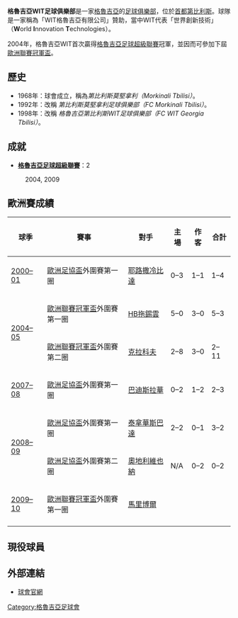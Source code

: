{{noteta
|G1=uefa
|T=zh-hans:格鲁吉亚WIT足球俱乐部;zh-hk:WIT格魯吉亞足球會;zh-tw:格魯吉亞WIT足球俱樂部;
|1=zh-hans:格鲁吉亚WIT足球俱乐部;zh-hk:WIT格魯吉亞足球會;zh-tw:格魯吉亞WIT足球俱樂部;
|2=zh-hans:格鲁吉亚WIT;zh-hk:WIT格魯吉亞;zh-tw:格魯吉亞WIT;
}}
{{Football club infobox
| clubname   = WIT格魯吉亞
| image      = [[File:Georgia_Tbilisi.png|220px]]
| fullname   = Football Club WIT Georgia<br /> 格魯吉亞WIT足球俱樂部
| nickname   = 
| founded    = 1968年
| ground     = {{tsl|en|Shevardeni Stadium||舒華丹尼球場}}<br />[[第比利斯|第比利斯]]
| capacity   = 4,000
| chairman   = Guram Rukhadze
| manager    = Nestor Mumladze
| league     = [[格魯吉亞足球甲級聯賽|格魯吉亞足球甲級聯賽]]
| season     = 2019
| position   = 格魯超，第 10 位（降班）
| pattern_la1=|pattern_b1=|pattern_ra1=
| leftarm1=008000|body1=008000|rightarm1=008000|shorts1=000000|socks1=008000
}}
'''格魯吉亞WIT足球俱樂部'''是一家[[格魯吉亞|格魯吉亞]]的[[足球俱樂部|足球俱樂部]]，位於[[首都|首都]][[第比利斯|第比利斯]]。球隊是一家稱為「WIT格魯吉亞有限公司」贊助，當中WIT代表「世界創新技術」（'''W'''orld '''I'''nnovation '''T'''echnologies）。

2004年，格魯吉亞WIT首次贏得[[格魯吉亞足球超級聯賽|格魯吉亞足球超級聯賽]]冠軍，並因而可參加下屆[[歐洲聯賽冠軍盃|歐洲聯賽冠軍盃]]。

== 歷史 ==
* 1968年：球會成立，稱為''第比利斯莫堅拿利（Morkinali Tbilisi）''。
* 1992年：改稱 ''第比利斯莫堅拿利足球俱樂部（FC Morkinali Tbilisi）''。
* 1998年：改稱 ''格魯吉亞第比利斯WIT足球俱樂部（FC WIT Georgia Tbilisi）''。

== 成就 ==
* '''[[格魯吉亞足球超級聯賽|格魯吉亞足球超級聯賽]]'''：2
: 2004, 2009

== 歐洲賽成績 ==
{| class="wikitable"
|-
! 球季
! 賽事
! 對手
! 主場
! 作客
! 合計
|-
| [[2000–01年歐洲足協盃|2000–01]]
| [[歐洲足協盃|歐洲足協盃]]外圍賽第一圈
| {{flagicon|ISR}} [[耶路撒冷比達足球會|耶路撒冷比達]]
| 0–3 
| 1–1     
| 1–4
|-
| rowspan=2 | [[2004–05年歐洲冠軍聯賽|2004–05]]
| [[歐洲聯賽冠軍盃|歐洲聯賽冠軍盃]]外圍賽第一圈
| {{flagicon|FRO}} [[HB托爾斯港|HB拖錫雲]]
| 5–0        
| 3–0
| 5–3
|-
| [[歐洲聯賽冠軍盃|歐洲聯賽冠軍盃]]外圍賽第二圈
| {{flagicon|POL}} [[維斯瓦克拉科夫足球俱樂部|克拉科夫]]
| 2–8
| 3–0
| 2–11      
|-
| [[2007–08年歐洲足協盃|2007–08]]
| [[歐洲足協盃|歐洲足協盃]]外圍賽第一圈
| {{flagicon|SVK}} [[帕沙卡學院足球會|巴迪斯拉華]]
| 0–2 
| 1–2
| 2–3     
|-
| rowspan=2 | [[2008–09年歐洲足協盃|2008–09]]
| [[歐洲足協盃|歐洲足協盃]]外圍賽第一圈
| {{flagicon|SVK}} [[特尔纳瓦斯巴达克足球俱乐部|泰拿華斯巴達]]
| 2–2
| 0–1
| 3–2      
|-
| [[歐洲足協盃|歐洲足協盃]]外圍賽第二圈
| {{flagicon|AUT}} [[奧地利維也納足球俱樂部|奧地利維也納]]
| N/A
| 0–2
| 0–2
|-
| [[2009–10年歐洲冠軍聯賽|2009–10]]
| [[歐洲聯賽冠軍盃|歐洲聯賽冠軍盃]]外圍賽第一圈
| {{flagicon|SVN}} [[馬里博爾足球俱樂部|馬里博爾]]
|
|
|
|-
|}

== 現役球員 ==
{{Fs start}}
{{Fs player|no=1 |nat=GEO|pos=GK|name=[[比迪亞舒維尼|比迪亞舒維尼]]}}
{{Fs player|no=3 |nat=GEO|pos=DF|name=[[盧美亞|盧美亞]]}}
{{Fs player|no=4 |nat=GEO|pos=DF|name=[[卡拉迪斯|卡拉迪斯]]}}
{{Fs player|no=5|nat=GEO|pos=FW|name=[[利柏爾迪亞|利柏爾迪亞]]}}
{{Fs player|no=6 |nat=GEO|pos=MF|name=[[維沙迪斯|維沙迪斯]]}}
{{Fs player|no=7 |nat=GEO|pos=MF|name=[[拉斯馬特斯|拉斯馬特斯]]}}
{{Fs player|no=9|nat=GEO|pos=FW|name=[[洛斯亞舒維尼|洛斯亞舒維尼]]}}
{{Fs player|no=10 |nat=GEO|pos=FW|name=[[比亞舒維尼|比亞舒維尼]]}}
{{Fs player|no=11 |nat=GEO|pos=MF|name=[[卡希利舒維尼|卡希利舒維尼]]}}
{{Fs player|no=12 |nat=GEO|pos=GK|name=[[哥比利舒維尼|哥比利舒維尼]]}}
{{Fs player|no=13 |nat=GEO|pos=DF|name=[[麥拉迪斯|麥拉迪斯]]}}
{{Fs player|no=14 |nat=GEO|pos=DF|name=[[查柏利迪斯|查柏利迪斯]]}}
{{Fs player|no=15 |nat=GEO|pos=DF|name=[[卡維拉舒維尼|卡維拉舒維尼]]}}
{{Fs player|no=16 |nat=GEO|pos=DF|name=[[伊路斯利恩尼|伊路斯利恩尼]]}}
{{Fs mid}}
{{Fs player|no=17 |nat=GEO|pos=FW|name=[[史雲尼迪斯|史雲尼迪斯]]}}
{{Fs player|no=18 |nat=GEO|pos=FW|name=[[卡華拉迪基利亞|卡華拉迪基利亞]]}}
{{Fs player|no=19 |nat=GEO|pos=MF|name=[[麥爾卡迪斯|麥爾卡迪斯]]}}
{{Fs player|no=20 |nat=GEO|pos=DF|name=[[克魯亞施拉華|克魯亞施拉華]]}}
{{Fs player|no=21 |nat=GEO|pos=MF|name=[[麥沙舒維尼|麥沙舒維尼]]}}
{{Fs player|no=22 |nat=GEO|pos=MF|name=[[贊亞舒維尼|贊亞舒維尼]]}}
{{Fs player|no=23 |nat=GEO|pos=FW|name=[[沙拉迪斯|沙拉迪斯]]}}
{{Fs player|no=24 |nat=GEO|pos=FW|name=[[添亞舒維尼|添亞舒維尼]]}}
{{Fs player|no=25 |nat=GEO|pos=GK|name=[[馬卡巴迪斯|馬卡巴迪斯]]}}
{{Fs player|no=26 |nat=GEO|pos=MF|name=[[達杜拿舒維尼|達杜拿舒維尼]]}}
{{Fs player|no=27 |nat=GEO|pos=FW|name=[[比治華亞|比治華亞]]}}
{{Fs player|no=28 |nat=GEO|pos=DF|name=[[卡夏迪斯|卡夏迪斯]]}}
{{Fs player|no=29 |nat=GEO|pos=DF|name=[[阿迪馬迪斯|阿迪馬迪斯]]}}
{{Fs player|no=30 |nat=GEO|pos=MF|name=[[贊利迪斯|贊利迪斯]]}}
{{Fs end}}

== 外部連結 ==
* [http://www.witgeorgia.ge/ 球會官網] {{Wayback|url=http://www.witgeorgia.ge/ |date=20070928031456 }}

[[Category:格魯吉亞足球會|Category:格魯吉亞足球會]]